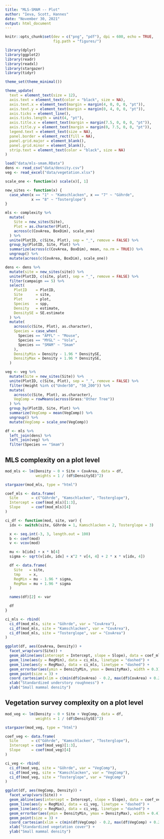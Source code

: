 ```yaml
---
title: "MLS-SMAM -- Plot"
author: "Ieva, Scott, Hannes"
date: "November 30, 2021"
output: html_document
---
```


```r
knitr::opts_chunk$set(dev = c("png", "pdf"), dpi = 600, echo = TRUE,
                      fig.path = "figures/")

library(dplyr)
library(ggplot2)
library(readr)
library(readxl)
library(stargazer)
library(tidyr)

theme_set(theme_minimal())

theme_update(
  text = element_text(size = 12),
  axis.text = element_text(color = "black", size = NA),
  axis.text.x = element_text(margin = margin(4, 0, 0, 0, "pt")),
  axis.text.y = element_text(margin = margin(0, 4, 0, 0, "pt")),
  axis.ticks = element_line(),
  axis.ticks.length = unit(4, "pt"),
  axis.title.x = element_text(margin = margin(7.5, 0, 0, 0, "pt")),
  axis.title.y = element_text(margin = margin(0, 7.5, 0, 0, "pt")),
  legend.text = element_text(size = NA),
  panel.border = element_rect(fill = NA),
  panel.grid.major = element_blank(),
  panel.grid.minor = element_blank(),
  strip.text = element_text(color = "black", size = NA)
)
```

```r
load("data/mls-smam.RData")
dens <- read_csv("data/density.csv")
veg <- read_excel("data/vegetation.xlsx")

scale_one <- function(x) scale(x)[, 1]

new_sites <- function(x) {
  case_when(x == "1" ~ "Kamschlacken", x == "7" ~ "Göhrde",
            x == "8" ~ "Tosterglope")
}

mls <- complexity %>%
  mutate(
    Site = new_sites(Site),
    Plot = as.character(Plot),
    across(c(CovArea, BoxDim), scale_one)
  ) %>%
  unite(PlotID, c(Site, Plot), sep = "_", remove = FALSE) %>%
  group_by(PlotID, Site, Plot) %>%
  summarize(across(c(CovArea, BoxDim), mean, na.rm = TRUE)) %>%
  ungroup() %>%
  mutate(across(c(CovArea, BoxDim), scale_one))

dens <- dens %>%
  mutate(site = new_sites(site)) %>%
  unite(PlotID, c(site, plot), sep = "_", remove = FALSE) %>%
  filter(campaign == 5) %>%
  select(
    PlotID    = PlotID,
    Site      = site,
    Plot      = plot,
    Species   = spp,
    Density   = estimate,
    DensitySE = SE.estimate
  ) %>%
  mutate(
    across(c(Site, Plot), as.character),
    Species = case_when(
      Species == "APFL" ~ "Mouse",
      Species == "MYGL" ~ "Vole",
      Species == "SMAM" ~ "Smam"
    ),
    DensityMin = Density - 1.96 * DensitySE,
    DensityMax = Density + 1.96 * DensitySE,
  )

veg <- veg %>%
  mutate(Site = new_sites(Site)) %>%
  unite(PlotID, c(Site, Plot), sep = "_", remove = FALSE) %>%
  filter(Height %in% c("Under50", "50_200")) %>%
  mutate(
    across(c(Site, Plot), as.character),
    VegComp = rowMeans(across(Grass:"Other Tree"))
  ) %>%
  group_by(PlotID, Site, Plot) %>%
  summarize(VegComp = mean(VegComp)) %>%
  ungroup() %>%
  mutate(VegComp = scale_one(VegComp))

df <- mls %>%
  left_join(dens) %>%
  left_join(veg) %>%
  filter(Species == "Smam")
```

## MLS complexity on a plot level

```r
mod_mls <- lm(Density ~ 0 + Site + CovArea, data = df,
              weights = 1 / (df$DensitySE)^2)

stargazer(mod_mls, type = "html")
```

```r
coef_mls <- data.frame(
  Site      = c("Göhrde", "Kamschlacken", "Tosterglope"),
  Intercept = coef(mod_mls)[1:3],
  Slope     = coef(mod_mls)[4]
)

ci_df <- function(mod, site, var) {
  idx <- switch(site, Göhrde = 1, Kamschlacken = 2, Tosterglope = 3)

  x <- seq.int(-3, 3, length.out = 100)
  b <- coef(mod)
  v <- vcov(mod)

  mu <- b[idx] + x * b[4]
  sigma <- sqrt(v[idx, idx] + x^2 * v[4, 4] + 2 * x * v[idx, 4])

  df <- data.frame(
    Site   = site,
    tmp    = x,
    RegMin = mu - 1.96 * sigma,
    RegMax = mu + 1.96 * sigma
  )

  names(df)[2] <- var

  df
}

ci_mls <- rbind(
  ci_df(mod_mls, site = "Göhrde", var = "CovArea"),
  ci_df(mod_mls, site = "Kamschlacken", var = "CovArea"),
  ci_df(mod_mls, site = "Tosterglope", var = "CovArea")
)

ggplot(df, aes(CovArea, Density)) +
  facet_wrap(vars(Site)) +
  geom_abline(aes(intercept = Intercept, slope = Slope), data = coef_mls) +
  geom_line(aes(y = RegMin), data = ci_mls, linetype = "dashed") +
  geom_line(aes(y = RegMax), data = ci_mls, linetype = "dashed") +
  geom_errorbar(aes(ymin = DensityMin, ymax = DensityMax), width = 0.3) +
  geom_point(size = 3) +
  coord_cartesian(xlim = c(min(df$CovArea) - 0.2, max(df$CovArea) + 0.2)) +
  xlab("Standardized understory roughness") +
  ylab("Small mammal density")
```

## Vegetation survey complexity on a plot level

```r
mod_veg <- lm(Density ~ 0 + Site + VegComp, data = df,
              weights = 1 / (df$DensitySE)^2)

stargazer(mod_veg, type = "html")
```

```r
coef_veg <- data.frame(
  Site      = c("Göhrde", "Kamschlacken", "Tosterglope"),
  Intercept = coef(mod_veg)[1:3],
  Slope     = coef(mod_veg)[4]
)

ci_veg <- rbind(
  ci_df(mod_veg, site = "Göhrde", var = "VegComp"),
  ci_df(mod_veg, site = "Kamschlacken", var = "VegComp"),
  ci_df(mod_veg, site = "Tosterglope", var = "VegComp")
)

ggplot(df, aes(VegComp, Density)) +
  facet_wrap(vars(Site)) +
  geom_abline(aes(intercept = Intercept, slope = Slope), data = coef_veg) +
  geom_line(aes(y = RegMin), data = ci_veg, linetype = "dashed") +
  geom_line(aes(y = RegMax), data = ci_veg, linetype = "dashed") +
  geom_errorbar(aes(ymin = DensityMin, ymax = DensityMax), width = 0.4) +
  geom_point(size = 3) +
  coord_cartesian(xlim = c(min(df$VegComp) - 0.2, max(df$VegComp) + 0.2)) +
  xlab("Standardized vegetation cover") +
  ylab("Small mammal density")
```
